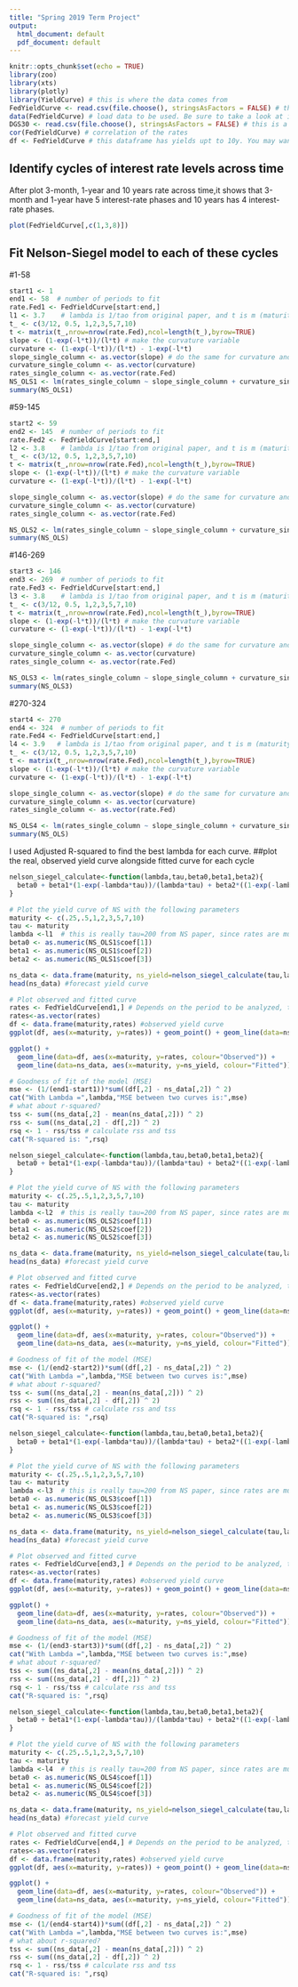 ---
title: "Spring 2019 Term Project"
output:
  html_document: default
  pdf_document: default
---

```{r setup, include=FALSE}
knitr::opts_chunk$set(echo = TRUE)
library(zoo) 
library(xts)
library(plotly)
library(YieldCurve) # this is where the data comes from
FedYieldCurve <- read.csv(file.choose(), stringsAsFactors = FALSE) # this is a separate variable with the 30y yields, load from the blackboard file
data(FedYieldCurve) # load data to be used. Be sure to take a look at it
DGS30 <- read.csv(file.choose(), stringsAsFactors = FALSE) # this is a separate variable with the 30y yields, load from the blackboard file
cor(FedYieldCurve) # correlation of the rates
df <- FedYieldCurve # this dataframe has yields upt to 10y. You may want to construct a second dataframe that inclused yields to 30y
```

## Identify cycles of interest rate levels across time 

After plot 3-month, 1-year and 10 years rate across time,it shows that 3-month and 1-year have 5 interest-rate phases and 10 years has 4 interest-rate phases.


```{r plots}
plot(FedYieldCurve[,c(1,3,8)])
```


## Fit Nelson-Siegel model to each of these cycles


#1-58
```{r 1, echo=FALSE}
start1 <- 1  
end1 <- 58  # number of periods to fit
rate.Fed1 <- FedYieldCurve[start:end,]
l1 <- 3.7    # lambda is 1/tao from original paper, and t is m (maturity) 
t_ <- c(3/12, 0.5, 1,2,3,5,7,10)
t <- matrix(t_,nrow=nrow(rate.Fed),ncol=length(t_),byrow=TRUE)
slope <- (1-exp(-l*t))/(l*t) # make the curvature variable
curvature <- (1-exp(-l*t))/(l*t) - 1-exp(-l*t)
slope_single_column <- as.vector(slope) # do the same for curvature and rates. We want the data like this to fit a linear regression.
curvature_single_column <- as.vector(curvature)
rates_single_column <- as.vector(rate.Fed)
NS_OLS1 <- lm(rates_single_column ~ slope_single_column + curvature_single_column)
summary(NS_OLS1)
```

#59-145
```{r 2, echo=FALSE}
start2 <- 59  
end2 <- 145  # number of periods to fit
rate.Fed2 <- FedYieldCurve[start:end,]
l2 <- 3.8    # lambda is 1/tao from original paper, and t is m (maturity) 
t_ <- c(3/12, 0.5, 1,2,3,5,7,10)
t <- matrix(t_,nrow=nrow(rate.Fed),ncol=length(t_),byrow=TRUE)
slope <- (1-exp(-l*t))/(l*t) # make the curvature variable
curvature <- (1-exp(-l*t))/(l*t) - 1-exp(-l*t)

slope_single_column <- as.vector(slope) # do the same for curvature and rates. We want the data like this to fit a linear regression.
curvature_single_column <- as.vector(curvature)
rates_single_column <- as.vector(rate.Fed)

NS_OLS2 <- lm(rates_single_column ~ slope_single_column + curvature_single_column)
summary(NS_OLS)
```

#146-269
```{r 3, echo=FALSE}
start3 <- 146  
end3 <- 269  # number of periods to fit
rate.Fed3 <- FedYieldCurve[start:end,]
l3 <- 3.8    # lambda is 1/tao from original paper, and t is m (maturity) 
t_ <- c(3/12, 0.5, 1,2,3,5,7,10)
t <- matrix(t_,nrow=nrow(rate.Fed),ncol=length(t_),byrow=TRUE)
slope <- (1-exp(-l*t))/(l*t) # make the curvature variable
curvature <- (1-exp(-l*t))/(l*t) - 1-exp(-l*t)

slope_single_column <- as.vector(slope) # do the same for curvature and rates. We want the data like this to fit a linear regression.
curvature_single_column <- as.vector(curvature)
rates_single_column <- as.vector(rate.Fed)

NS_OLS3 <- lm(rates_single_column ~ slope_single_column + curvature_single_column)
summary(NS_OLS3)
```

#270-324
```{r 4, echo=FALSE}
start4 <- 270  
end4 <- 324  # number of periods to fit
rate.Fed4 <- FedYieldCurve[start:end,]
l4 <- 3.9   # lambda is 1/tao from original paper, and t is m (maturity) 
t_ <- c(3/12, 0.5, 1,2,3,5,7,10)
t <- matrix(t_,nrow=nrow(rate.Fed),ncol=length(t_),byrow=TRUE)
slope <- (1-exp(-l*t))/(l*t) # make the curvature variable
curvature <- (1-exp(-l*t))/(l*t) - 1-exp(-l*t)

slope_single_column <- as.vector(slope) # do the same for curvature and rates. We want the data like this to fit a linear regression.
curvature_single_column <- as.vector(curvature)
rates_single_column <- as.vector(rate.Fed)

NS_OLS4 <- lm(rates_single_column ~ slope_single_column + curvature_single_column)
summary(NS_OLS)
```

I used Adjusted R-squared to find the best lambda for each curve.
##plot the real, observed yield curve alongside fitted curve for each cycle


```{r 11, echo=FALSE}
nelson_siegel_calculate<-function(lambda,tau,beta0,beta1,beta2){
  beta0 + beta1*(1-exp(-lambda*tau))/(lambda*tau) + beta2*((1-exp(-lambda*tau))/(lambda*tau) - exp(-lambda*tau))
}

# Plot the yield curve of NS with the following parameters
maturity <- c(.25,.5,1,2,3,5,7,10)
tau <- maturity
lambda <-l1  # this is really tau=200 from NS paper, since rates are multiplied by 100
beta0 <- as.numeric(NS_OLS1$coef[1])
beta1 <- as.numeric(NS_OLS1$coef[2])
beta2 <- as.numeric(NS_OLS1$coef[3])

ns_data <- data.frame(maturity, ns_yield=nelson_siegel_calculate(tau,lambda,beta0,beta1,beta2))
head(ns_data) #forecast yield curve

# Plot observed and fitted curve
rates <- FedYieldCurve[end1,] # Depends on the period to be analyzed, this is just one period
rates<-as.vector(rates)
df <- data.frame(maturity,rates) #observed yield curve
ggplot(df, aes(x=maturity, y=rates)) + geom_point() + geom_line(data=ns_data)

ggplot() + 
  geom_line(data=df, aes(x=maturity, y=rates, colour="Observed")) + 
  geom_line(data=ns_data, aes(x=maturity, y=ns_yield, colour="Fitted")) + labs(title="Observed vs Fitted Curve")

# Goodness of fit of the model (MSE)
mse <- (1/(end1-start1))*sum((df[,2] - ns_data[,2]) ^ 2)
cat("With Lambda =",lambda,"MSE between two curves is:",mse)
# what about r-squared?
tss <- sum((ns_data[,2] - mean(ns_data[,2])) ^ 2)
rss <- sum((ns_data[,2] - df[,2]) ^ 2)
rsq <- 1 - rss/tss # calculate rss and tss
cat("R-squared is: ",rsq)
```



```{r 22, echo=FALSE}
nelson_siegel_calculate<-function(lambda,tau,beta0,beta1,beta2){
  beta0 + beta1*(1-exp(-lambda*tau))/(lambda*tau) + beta2*((1-exp(-lambda*tau))/(lambda*tau) - exp(-lambda*tau))
}

# Plot the yield curve of NS with the following parameters
maturity <- c(.25,.5,1,2,3,5,7,10)
tau <- maturity
lambda <-l2  # this is really tau=200 from NS paper, since rates are multiplied by 100
beta0 <- as.numeric(NS_OLS2$coef[1])
beta1 <- as.numeric(NS_OLS2$coef[2])
beta2 <- as.numeric(NS_OLS2$coef[3])

ns_data <- data.frame(maturity, ns_yield=nelson_siegel_calculate(tau,lambda,beta0,beta1,beta2))
head(ns_data) #forecast yield curve

# Plot observed and fitted curve
rates <- FedYieldCurve[end2,] # Depends on the period to be analyzed, this is just one period
rates<-as.vector(rates)
df <- data.frame(maturity,rates) #observed yield curve
ggplot(df, aes(x=maturity, y=rates)) + geom_point() + geom_line(data=ns_data)

ggplot() + 
  geom_line(data=df, aes(x=maturity, y=rates, colour="Observed")) + 
  geom_line(data=ns_data, aes(x=maturity, y=ns_yield, colour="Fitted")) + labs(title="Observed vs Fitted Curve")

# Goodness of fit of the model (MSE)
mse <- (1/(end2-start2))*sum((df[,2] - ns_data[,2]) ^ 2)
cat("With Lambda =",lambda,"MSE between two curves is:",mse)
# what about r-squared?
tss <- sum((ns_data[,2] - mean(ns_data[,2])) ^ 2)
rss <- sum((ns_data[,2] - df[,2]) ^ 2)
rsq <- 1 - rss/tss # calculate rss and tss
cat("R-squared is: ",rsq)
```

```{r 33, echo=FALSE}
nelson_siegel_calculate<-function(lambda,tau,beta0,beta1,beta2){
  beta0 + beta1*(1-exp(-lambda*tau))/(lambda*tau) + beta2*((1-exp(-lambda*tau))/(lambda*tau) - exp(-lambda*tau))
}

# Plot the yield curve of NS with the following parameters
maturity <- c(.25,.5,1,2,3,5,7,10)
tau <- maturity
lambda <-l3  # this is really tau=200 from NS paper, since rates are multiplied by 100
beta0 <- as.numeric(NS_OLS3$coef[1])
beta1 <- as.numeric(NS_OLS3$coef[2])
beta2 <- as.numeric(NS_OLS3$coef[3])

ns_data <- data.frame(maturity, ns_yield=nelson_siegel_calculate(tau,lambda,beta0,beta1,beta2))
head(ns_data) #forecast yield curve

# Plot observed and fitted curve
rates <- FedYieldCurve[end3,] # Depends on the period to be analyzed, this is just one period
rates<-as.vector(rates)
df <- data.frame(maturity,rates) #observed yield curve
ggplot(df, aes(x=maturity, y=rates)) + geom_point() + geom_line(data=ns_data)

ggplot() + 
  geom_line(data=df, aes(x=maturity, y=rates, colour="Observed")) + 
  geom_line(data=ns_data, aes(x=maturity, y=ns_yield, colour="Fitted")) + labs(title="Observed vs Fitted Curve")

# Goodness of fit of the model (MSE)
mse <- (1/(end3-start3))*sum((df[,2] - ns_data[,2]) ^ 2)
cat("With Lambda =",lambda,"MSE between two curves is:",mse)
# what about r-squared?
tss <- sum((ns_data[,2] - mean(ns_data[,2])) ^ 2)
rss <- sum((ns_data[,2] - df[,2]) ^ 2)
rsq <- 1 - rss/tss # calculate rss and tss
cat("R-squared is: ",rsq)
```

```{r 44, echo=FALSE}
nelson_siegel_calculate<-function(lambda,tau,beta0,beta1,beta2){
  beta0 + beta1*(1-exp(-lambda*tau))/(lambda*tau) + beta2*((1-exp(-lambda*tau))/(lambda*tau) - exp(-lambda*tau))
}

# Plot the yield curve of NS with the following parameters
maturity <- c(.25,.5,1,2,3,5,7,10)
tau <- maturity
lambda <-l4  # this is really tau=200 from NS paper, since rates are multiplied by 100
beta0 <- as.numeric(NS_OLS4$coef[1])
beta1 <- as.numeric(NS_OLS4$coef[2])
beta2 <- as.numeric(NS_OLS4$coef[3])

ns_data <- data.frame(maturity, ns_yield=nelson_siegel_calculate(tau,lambda,beta0,beta1,beta2))
head(ns_data) #forecast yield curve

# Plot observed and fitted curve
rates <- FedYieldCurve[end4,] # Depends on the period to be analyzed, this is just one period
rates<-as.vector(rates)
df <- data.frame(maturity,rates) #observed yield curve
ggplot(df, aes(x=maturity, y=rates)) + geom_point() + geom_line(data=ns_data)

ggplot() + 
  geom_line(data=df, aes(x=maturity, y=rates, colour="Observed")) + 
  geom_line(data=ns_data, aes(x=maturity, y=ns_yield, colour="Fitted")) + labs(title="Observed vs Fitted Curve")

# Goodness of fit of the model (MSE)
mse <- (1/(end4-start4))*sum((df[,2] - ns_data[,2]) ^ 2)
cat("With Lambda =",lambda,"MSE between two curves is:",mse)
# what about r-squared?
tss <- sum((ns_data[,2] - mean(ns_data[,2])) ^ 2)
rss <- sum((ns_data[,2] - df[,2]) ^ 2)
rsq <- 1 - rss/tss # calculate rss and tss
cat("R-squared is: ",rsq)
```